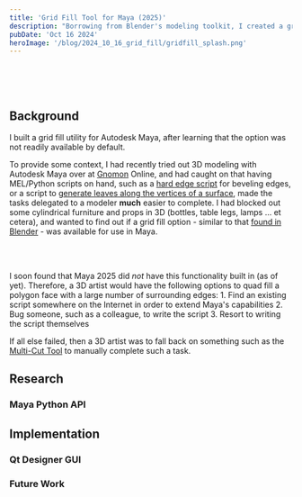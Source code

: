 ```yaml
---
title: 'Grid Fill Tool for Maya (2025)'
description: "Borrowing from Blender's modeling toolkit, I created a grid fill tool for Autodesk Maya (2025) with the help of Qt Designer, PySide, Python and a few lines of MEL."
pubDate: 'Oct 16 2024'
heroImage: '/blog/2024_10_16_grid_fill/gridfill_splash.png'
---
```


<br/>
<BlogImage src={"/blog/2024_10_16_grid_fill/group1_recording.gif"} alt={"Grid Fill Simple Polygons GIF"} width={600}/>
<br/>
<BlogImage src={"/blog/2024_10_16_grid_fill/group2_recording.gif"} alt={"Grid Fill Cylinders GIF"} width={600} caption={"Grid Fill operation with cylinder polygon primitives."}/>
<br/>

## Background ##
I built a grid fill utility for Autodesk Maya, after learning that the option was not readily available by default. 

To provide some context, I had recently tried out 3D modeling with Autodesk Maya over at [Gnomon](https://www.gnomon.edu/) Online, and had caught on 
that having MEL/Python scripts on hand, such as a [hard edge script](https://www.playcreative.io/blog/automatic-hard-edge-script-in-maya) for beveling edges, 
or a script to [generate leaves along the vertices of a surface](https://animprops.com/product/leaves-script/), made the tasks delegated to a modeler **much** easier
to complete. I had blocked out some cylindrical furniture and props in 3D (bottles, table legs, lamps ... et cetera), and wanted to find out if a grid fill option -
similar to that [found in Blender](https://docs.blender.org/manual/en/latest/modeling/meshes/editing/face/grid_fill.html) - was available for use in Maya.

<br/>
<BlogImage src={"/blog/2024_10_16_grid_fill/bottles.png"} alt={"Bottles Preview"} width={600} caption={"Glass bottle with wireframe on shaded mode enabled, through Maya's 3D viewport."}/>
<br/>

I soon found that Maya 2025 did *not* have this functionality built in (as of yet). Therefore, a 3D artist would have the following options to quad fill a
polygon face with a large number of surrounding edges:
    1. Find an existing script somewhere on the Internet in order to extend Maya's capabilities
    2. Bug someone, such as a colleague, to write the script
    3. Resort to writing the script themselves

If all else failed, then a 3D artist was to fall back on something such as the [Multi-Cut Tool](https://help.autodesk.com/view/MAYAUL/2025/ENU/?guid=GUID-93324AE7-5B19-4D74-B41B-74934B4AD20C)
to manually complete such a task.  

## Research ##

### Maya Python API ###

## Implementation ##

### Qt Designer GUI ###

### Future Work ###

